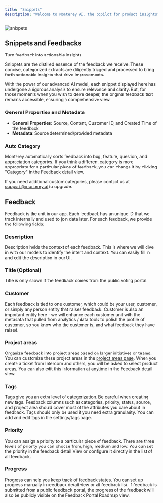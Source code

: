 ```yaml
---
title: "Snippets"
description: "Welcome to Monterey AI, the copilot for product insights"
---
```


![snippets](/images/snippets.png)

## Snippets and Feedbacks

Turn feedback into actionable insights

Snippets are the distilled essence of the feedback we receive. These concise, categorized extracts are diligently triaged and processed to bring forth actionable insights that drive improvements.

With the power of our advanced AI model, each snippet displayed here has undergone a rigorous analysis to ensure relevance and clarity. But, for those moments when you wish to delve deeper, the original feedback text remains accessible, ensuring a comprehensive view.

### General Properties and Metadata

- **General Properties**: Source, Content, Customer ID, and Created Time of the feedback
- **Metadata**: Source determined/provided metadata

### Auto Category

Monterey automatically sorts feedback into bug, feature, question, and appreciation categories. If you think a different category is more appropriate for a particular piece of feedback, you can change it by clicking "Category" in the Feedback detail view.

If you need additional custom categories, please contact us at support@monterey.ai to upgrade.

## Feedback

Feedback is the unit in our app. Each feedback has an unique ID that we track internally and used to join data later.
For each feedback, we provide the following fields:

### Description

Description holds the context of each feedback. This is where we will dive in with our models to identify the intent and context.
You can easily fill in and edit the description in our UI.

### Title (Optional)

Title is only shown if the feedback comes from the public voting portal.

### Customer

Each feedback is tied to one customer, which could be your user, customer, or simply any person entity that raises feedback.
Customer is also an important entity here - we will enhance each customer unit with the metadata that pulled from analytics / data tools to polish the profile of customer, so you know who the customer is, and what feedback they have raised.

### Project areas

Organize feedback into project areas based on larger initiatives or teams. You can customize these project areas in the [project areas page](https://app.monterey.ai/w/default/settings/project-areas). When you create a ticket from Intercom and others, you will be asked to select product areas. You can also edit this information at anytime in the Feedback detail view.

### Tags

Tags give you an extra level of categorization. Be careful when creating new tags. Feedback columns such as categories, priority, status, source, and project area should cover most of the attributes you care about in feedback. Tags should only be used if you need extra granularity. You can add and edit tags in the settings/tags page.

### Priority

You can assign a priority to a particular piece of feedback. There are three levels of priority you can choose from, high, medium and low. You can set the priority in the feedback detail View or configure it directly in the list of all feedback.

### Progress

Progress can help you keep track of feedback states. You can set up progress manually in feedback detail view or all feedback list. If feedback is submitted from a public feedback portal, the progress of the feedback will also be publicly visible on the Feedback Portal Roadmap view.
